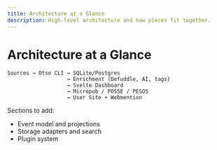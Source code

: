 ```yaml
---
title: Architecture at a Glance
description: High‑level architecture and how pieces fit together.
---
```


# Architecture at a Glance

```
Sources → Otso CLI → SQLite/Postgres
                   → Enrichment (Defuddle, AI, tags)
                   → Svelte Dashboard
                   → Micropub / POSSE / PESOS
                   → User Site + Webmention
```

Sections to add:
- Event model and projections
- Storage adapters and search
- Plugin system

